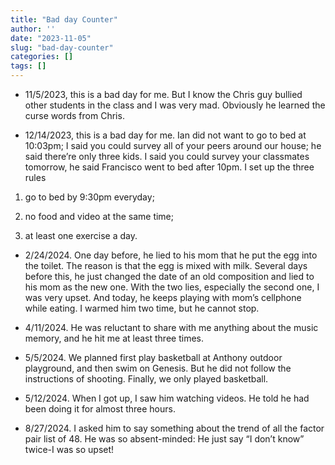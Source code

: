 ```yaml
---
title: "Bad day Counter"
author: ''
date: "2023-11-05"
slug: "bad-day-counter"
categories: []
tags: []
---
```


- 11/5/2023, this is a bad day for me. But I know the Chris guy bullied other students in the class and I was very mad. Obviously he learned the curse words from Chris.

- 12/14/2023, this is a bad day for me. Ian did not want to go to bed at 10:03pm; I said you could survey all of your peers around our house; he said there're only three kids. I said you could survey your classmates tomorrow, he said Francisco went to bed after 10pm. I set up the three rules

1. go to bed by 9:30pm everyday;

2. no food and video at the same time;

3. at least one exercise a day.

- 2/24/2024. One day before, he lied to his mom that he put the egg into the toilet. The reason is that the egg is mixed with milk. Several days before this, he just changed the date of an old composition and lied to his mom as the new one. With the two lies, especially the second one, I was very upset. And today, he keeps playing with mom's cellphone while eating. I warmed him two time, but he cannot stop.

- 4/11/2024. He was reluctant to share with me anything about the music memory, and he hit me at least three times.

- 5/5/2024. We planned first play basketball at Anthony outdoor playground, and then swim on Genesis. But he did not follow the instructions of shooting. Finally, we only played basketball.

- 5/12/2024. When I got up, I saw him watching videos. He told he had been doing it for almost three hours.

- 8/27/2024. I asked him to say something about the trend of all the factor pair list of 48. He was so absent-minded: He just say "I don't know" twice-I was so upset!

